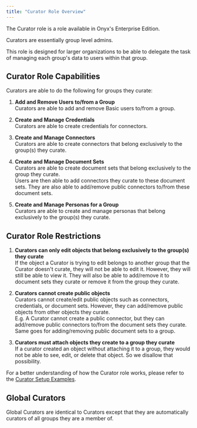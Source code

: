 ```yaml
---
title: "Curator Role Overview"
---
```


The Curator role is a role available in Onyx's Enterprise Edition.

Curators are essentially group level admins.

This role is designed for larger organizations to be able to delegate the task of managing each group's data to users within that group.

## Curator Role Capabilities

Curators are able to do the following for groups they curate:

1. **Add and Remove Users to/from a Group**<br />
   Curators are able to add and remove Basic users to/from a group.

2. **Create and Manage Credentials**<br />
   Curators are able to create credentials for connectors.

3. **Create and Manage Connectors**<br />
   Curators are able to create connectors that belong exclusively to the group(s) they curate.

4. **Create and Manage Document Sets**<br />
   Curators are able to create document sets that belong exclusively to the group they curate. <br />
   Users are then able to add connectors they curate to these document sets. They are also able to add/remove public connectors to/from these document sets.

5. **Create and Manage Personas for a Group**<br />
   Curators are able to create and manage personas that belong exclusively to the group(s) they curate.

## Curator Role Restrictions

1. **Curators can only edit objects that belong exclusively to the group(s) they curate**<br />
   If the object a Curator is trying to edit belongs to another group that the Curator doesn't curate, they will not be able to edit it.
   However, they will still be able to view it. They will also be able to add/remove it to document sets they curate or remove it from the group they curate.

2. **Curators cannot create public objects**<br />
   Curators cannot create/edit public objects such as connectors, credentials, or document sets. However, they can add/remove public objects from other objects they curate. <br />
   E.g. A Curator cannot create a public connector, but they can add/remove public connectors to/from the document sets they curate. Same goes for adding/removing public document sets to a group.

3. **Curators must attach objects they create to a group they curate**<br />
   If a curator created an object without attaching it to a group, they would not be able to see, edit, or delete that object. So we disallow that possibility.

For a better understanding of how the Curator role works, please refer to the [Curator Setup Examples](./admin_examples).

## Global Curators

Global Curators are identical to Curators except that they are automatically curators of all groups they are a member of.
